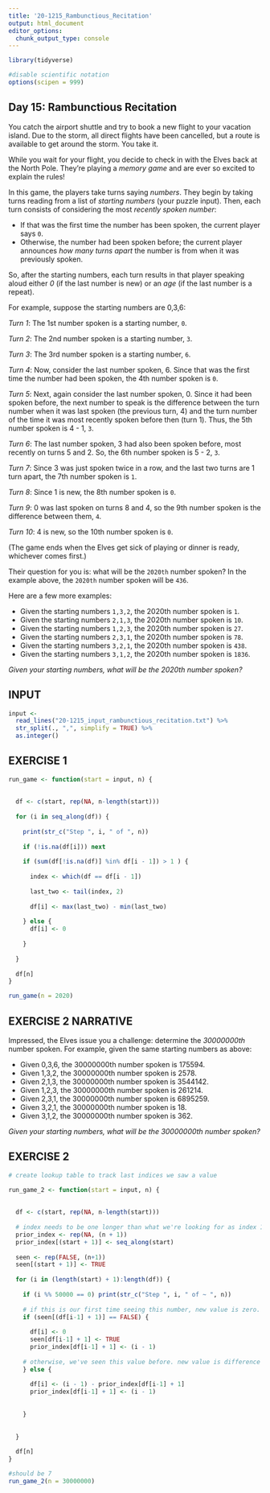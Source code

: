 ```yaml
---
title: '20-1215_Rambunctious_Recitation'
output: html_document
editor_options: 
  chunk_output_type: console
---
```


```r
library(tidyverse)

#disable scientific notation
options(scipen = 999)
```

## Day 15: Rambunctious Recitation

You catch the airport shuttle and try to book a new flight to your vacation island. Due to the storm, all direct flights have been cancelled, but a route is available to get around the storm. You take it.

While you wait for your flight, you decide to check in with the Elves back at the North Pole. They're playing a *memory game* and are ever so excited to explain the rules!

In this game, the players take turns saying *numbers*. They begin by taking turns reading from a list of *starting numbers* (your puzzle input). Then, each turn consists of considering the most *recently spoken number*:

- If that was the first time the number has been spoken, the current player says `0`.
- Otherwise, the number had been spoken before; the current player announces *how many turns apart* the number is from when it was previously spoken.

So, after the starting numbers, each turn results in that player speaking aloud either *0* (if the last number is new) or an *age* (if the last number is a repeat).

For example, suppose the starting numbers are 0,3,6:

*Turn 1*: The 1st number spoken is a starting number, `0`.

*Turn 2*: The 2nd number spoken is a starting number, `3`.

*Turn 3*: The 3rd number spoken is a starting number, `6`.

*Turn 4*: Now, consider the last number spoken, 6. Since that was the first time the number had been spoken, the 4th number spoken is `0`.

*Turn 5*: Next, again consider the last number spoken, 0. Since it had been spoken before, the next number to speak is the difference between the turn number when it was last spoken (the previous turn, 4) and the turn number of the time it was most recently spoken before then (turn 1). Thus, the 5th number spoken is 4 - 1, `3`.

*Turn 6*: The last number spoken, 3 had also been spoken before, most recently on turns 5 and 2. So, the 6th number spoken is 5 - 2, `3`.

*Turn 7*: Since 3 was just spoken twice in a row, and the last two turns are 1 turn apart, the 7th number spoken is `1`.

*Turn 8*: Since 1 is new, the 8th number spoken is `0`.

*Turn 9*: 0 was last spoken on turns 8 and 4, so the 9th number spoken is the difference between them, `4`.

*Turn 10*: 4 is new, so the 10th number spoken is `0`.

(The game ends when the Elves get sick of playing or dinner is ready, whichever comes first.)

Their question for you is: what will be the `2020th` number spoken? In the example above, the `2020th` number spoken will be `436`.

Here are a few more examples:

- Given the starting numbers `1,3,2`, the 2020th number spoken is `1`.
- Given the starting numbers `2,1,3`, the 2020th number spoken is `10`.
- Given the starting numbers `1,2,3`, the 2020th number spoken is `27`.
- Given the starting numbers `2,3,1`, the 2020th number spoken is `78`.
- Given the starting numbers `3,2,1`, the 2020th number spoken is `438`.
- Given the starting numbers `3,1,2`, the 2020th number spoken is `1836`.

*Given your starting numbers, what will be the 2020th number spoken?*


## INPUT

```r
input <- 
  read_lines("20-1215_input_rambunctious_recitation.txt") %>% 
  str_split(., ",", simplify = TRUE) %>% 
  as.integer()
```


## EXERCISE 1

```r


run_game <- function(start = input, n) {
  
  
  df <- c(start, rep(NA, n-length(start)))
  
  for (i in seq_along(df)) {
    
    print(str_c("Step ", i, " of ", n))
    
    if (!is.na(df[i])) next
    
    if (sum(df[!is.na(df)] %in% df[i - 1]) > 1 ) {
      
      index <- which(df == df[i - 1])
      
      last_two <- tail(index, 2)
      
      df[i] <- max(last_two) - min(last_two)
      
    } else {
      df[i] <- 0
      
    }
    
  }
  
  df[n]
}

run_game(n = 2020)

```



## EXERCISE 2 NARRATIVE

Impressed, the Elves issue you a challenge: determine the *30000000th* number spoken. For example, given the same starting numbers as above:

- Given 0,3,6, the 30000000th number spoken is 175594.
- Given 1,3,2, the 30000000th number spoken is 2578.
- Given 2,1,3, the 30000000th number spoken is 3544142.
- Given 1,2,3, the 30000000th number spoken is 261214.
- Given 2,3,1, the 30000000th number spoken is 6895259.
- Given 3,2,1, the 30000000th number spoken is 18.
- Given 3,1,2, the 30000000th number spoken is 362.

*Given your starting numbers, what will be the 30000000th number spoken?*


## EXERCISE 2

```r

# create lookup table to track last indices we saw a value

run_game_2 <- function(start = input, n) {
  
  
  df <- c(start, rep(NA, n-length(start)))
  
  # index needs to be one longer than what we're looking for as index 1 is actually tracking zero
  prior_index <- rep(NA, (n + 1))
  prior_index[(start + 1)] <- seq_along(start)
  
  seen <- rep(FALSE, (n+1))
  seen[(start + 1)] <- TRUE
  
  for (i in (length(start) + 1):length(df)) {
    
    if (i %% 50000 == 0) print(str_c("Step ", i, " of ~ ", n))
    
    # if this is our first time seeing this number, new value is zero.  update prior index to where we saw it
    if (seen[(df[i-1] + 1)] == FALSE) {
      
      df[i] <- 0
      seen[df[i-1] + 1] <- TRUE
      prior_index[df[i-1] + 1] <- (i - 1)
    
    # otherwise, we've seen this value before. new value is difference between last value's index and index of it's prior occurrence. 
    } else {
      
      df[i] <- (i - 1) - prior_index[df[i-1] + 1]
      prior_index[df[i-1] + 1] <- (i - 1)
      
      
    }
    
    
  }
  
  df[n]
}

#should be 7
run_game_2(n = 30000000)
```